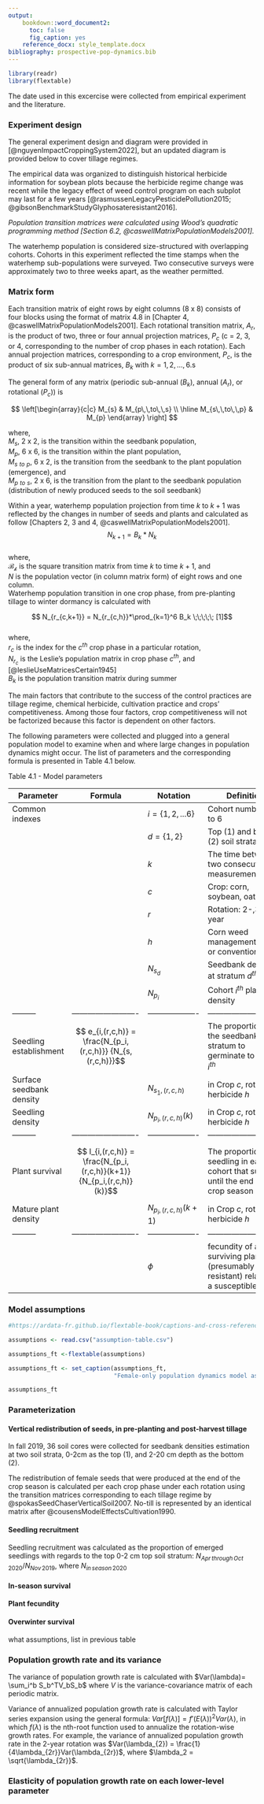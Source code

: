 ```yaml
---
output:
    bookdown::word_document2:
      toc: false
      fig_caption: yes
    reference_docx: style_template.docx
bibliography: prospective-pop-dynamics.bib
---
```



```r
library(readr)
library(flextable)
```
The date used in this excercise were collected from empirical experiment and the literature.

### Experiment design {-}
The general experiment design and diagram were provided in [@nguyenImpactCroppingSystem2022], but an updated diagram is provided below to cover tillage regimes.  


The empirical data was organized to distinguish historical herbicide information for soybean plots because the herbicide regime change was recent while the legacy effect of weed control program on each subplot may last for a few years [@rasmussenLegacyPesticidePollution2015; @gibsonBenchmarkStudyGlyphosateresistant2016].  

*Population transition matrices were calculated using Wood's quadratic programming method [Section 6.2, @caswellMatrixPopulationModels2001].*

The waterhemp population is considered size-structured with overlapping cohorts.
Cohorts in this experiment reflected the time stamps when the waterhemp sub-populations were surveyed.
Two consecutive surveys were approximately two to three weeks apart, as the weather permitted.

### Matrix form {-}   

Each transition matrix of eight rows by eight columns (8 x 8) consists of four blocks using the format of matrix 4.8 in [Chapter 4, @caswellMatrixPopulationModels2001]. 
Each rotational transition matrix, $A_r$, is the product of two, three or four annual projection matrices, $P_c$ (c = 2, 3, or 4, corresponding to the number of crop phases in each rotation). Each annual projection matrices, corresponding to a crop environment, $P_c$, is the product of six sub-annual matrices, $B_k$ with $k = {1,2,...,6}$.s 

The general form of any matrix (periodic sub-annual ($B_k$), annual ($A_r$), or rotational ($P_c$)) is 

$$
\left[\begin{array}{c|c}
  M_{s} & M_{p\,\,to\,\,s}  \\ \hline
  M_{s\,\,to\,\,p} & M_{p} 
\end{array} \right]
$$

where,  
$M_s$, 2 x 2, is the transition within the seedbank population,   
$M_p$, 6 x 6, is the transition within the plant population,  
$M_{s\,\,to\,\,p}$, 6 x 2, is the transition from the seedbank to the plant population (emergence), and    
$M_{p\,\,to\,\,s}$, 2 x 6, is the transition from the plant to the seedbank population (distribution of newly produced seeds to the soil seedbank)   

Within a year, waterhemp population projection from time $k$ to $k+1$ was reflected by the changes in number of seeds and plants and calculated as follow [Chapters 2, 3 and 4, @caswellMatrixPopulationModels2001].  
$$N_{k+1} = B_k*N_k$$  
where,  
$\mathcal{B_k}$ is the square transition matrix from time $k$ to time $k+1$, and   
$N$ is the population vector (in column matrix form) of eight rows and one column.  
Waterhemp population transition in one crop phase, from pre-planting tillage to winter dormancy is calculated with 

$$ N_{r_{c,k+1}} = N_{r_{c,h}}*\prod_{k=1}^6 B_k  \;\;\;\;\;  [1]$$   
where,   
$r_{c}$ is the index for the $c^{th}$ crop phase in a particular rotation,   
$N_{r_{c}}$ is the Leslie's population matrix in crop phase $c^{th}$, and   [@leslieUseMatricesCertain1945]   
$B_k$ is the population transition matrix during summer    

The main factors that contribute to the success of the control practices are tillage regime, chemical herbicide, cultivation practice and crops' competitiveness. 
Among those four factors, crop competitiveness will not be factorized because this factor is dependent on other factors.  

The following parameters were collected and plugged into a general population model to examine when and where large changes in population dynamics might occur. 
The list of parameters and the corresponding formula is presented in Table 4.1 below.    

Table 4.1 - Model parameters  

| Parameter | Formula | Notation | Definition |  Reference | 
| --------- | ------------------------- | ------------------- | ----------------------------- | -------------- |   
| Common indexes | | $i=\{1,2,...6\}$ | Cohort number, 1 to 6 |   
| | | $d=\{1,2\}$ | Top (1) and bottom (2) soil strata |  
| | | $k$ | The time between two consecutive measurements |  
| | | $c$ | Crop: corn, soybean, oat, alfalfa |   
| | | $r$ | Rotation: 2-,3-,4-year |   
| | | $h$ | Corn weed management: low or conventional |  
| | | $N_{s_d}$ | Seedbank density at stratum $d^{th}$ |  
| | | $N_{p_i}$ | Cohort $i^{th}$ plant density |  
| --------- | ------------------------- | ------------------- | ----------------------------- | -------------- |   
| Seedling establishment | $$ e_{i,(r,c,h)} = \frac{N_{p_i,(r,c,h)}} {N_{s,(r,c,h)}}$$ |  | The proportion of the seedbank's top stratum to germinate to cohort $i^{th}$ |   
| Surface seedbank density | | $N_{s_1,(r,c,h)}$ | in Crop $c$, rotation $r$, herbicide $h$ |  
| Seedling density | | $N_{p_i,(r,c,h)}(k)$ | in Crop $c$, rotation $r$, herbicide $h$ |  
| --------- | ------------------------- | ------------------- | ----------------------------- | -------------- |      
| Plant survival | $$ l_{i,(r,c,h)} = \frac{N_{p_i,(r,c,h)}(k+1)} {N_{p_i,(r,c,h)}(k)}$$ |  | The proportion seedling in each cohort that survives until the end of the crop season |    
| Mature plant density | | $N_{p_i,(r,c,h)}(k+1)$ | in Crop $c$, rotation $r$, herbicide $h$ | 
| --------- | ------------------------- | ------------------- | ----------------------------- | -------------- |   
| | | $\phi$ | fecundity of a surviving plant (presumably resistant) relative to a susceptible one | 


### Model assumptions  

    

```r
#https://ardata-fr.github.io/flextable-book/captions-and-cross-references.html

assumptions <- read.csv("assumption-table.csv")

assumptions_ft <-flextable(assumptions)

assumptions_ft <- set_caption(assumptions_ft,
                              "Female-only population dynamics model assumptions for common waterhemp (*Amaranthus tuberculatus*)")

assumptions_ft 
```

### Parameterization {-}

#### Vertical redistribution of seeds, in pre-planting and post-harvest tillage {-}

In fall 2019, 36 soil cores were collected for seedbank densities estimation at two soil strata, 0-2cm as the top (1), and 2-20 cm depth as the bottom (2). 


The redistribution of female seeds that were produced at the end of the crop season is calculated per each crop phase under each rotation using the transition matrices corresponding to each tillage regime by @spokasSeedChaserVerticalSoil2007. No-till is represented by an identical matrix after  @cousensModelEffectsCultivation1990.    

#### Seedling recruitment {-}
Seedling recruitment was calculated as the proportion of emerged seedlings with regards to the top 0-2 cm top soil stratum: $N_{Apr\,through\,Oct\,2020}/N_{Nov\,2019}$, where $N_{in\,season\,2020}$ 

#### In-season survival {-}

#### Plant fecundity {-}

#### Overwinter survival {-} 
what assumptions, list in previous table

### Population growth rate and its variance {-}  

The variance of population growth rate is calculated with $Var(\lambda)= \sum_i^b S_b^TV_bS_b$ where $V$ is the variance-covariance matrix of each periodic matrix.   

Variance of annualized population growth rate is calculated with Taylor series expansion using the general formula: $Var[f(\lambda)] = {f'(E(\lambda))}^2 Var(\lambda)$, in which $f(\lambda)$ is the nth-root function used to annualize the rotation-wise growth rates. For example, the variance of annualized population growth rate in the 2-year rotation was $Var(\lambda_{2}) = \frac{1}{4\lambda_{2r}}Var(\lambda_{2r})$, where $\lambda_2 = \sqrt{\lambda_{2r}}$.  

 


### Elasticity of population growth rate on each lower-level parameter {-}
